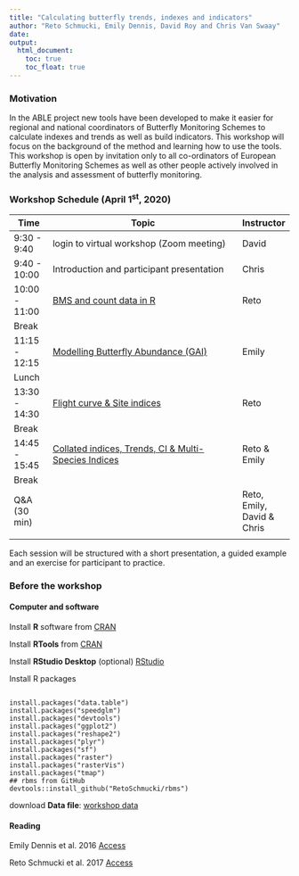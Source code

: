 ```yaml
---
title: "Calculating butterfly trends, indexes and indicators"
author: "Reto Schmucki, Emily Dennis, David Roy and Chris Van Swaay"
date:
output:
  html_document:
    toc: true
    toc_float: true
---
```


### Motivation

In the ABLE project new tools have been developed to make it easier for regional and national coordinators of Butterfly Monitoring Schemes to calculate indexes and trends as well as build indicators. This workshop will focus on the background of the method and learning how to use the tools. This workshop is open by invitation only to all co-ordinators of European Butterfly Monitoring Schemes as well as other people actively involved in the analysis and assessment of butterfly monitoring.


### Workshop Schedule (April 1^st^, 2020)

| Time         | Topic                                                                 | Instructor    |
|--------------|-----------------------------------------------------------------------|---------------|
|9:30  - 9:40  | login to virtual workshop (Zoom meeting)                              | David         |
|9:40  - 10:00 | Introduction and participant presentation                             | Chris         |
|10:00 - 11:00 | [BMS and count data in R](example1.html)                              | Reto          |
|Break         |                                                                       |               |
|11:15 - 12:15 | [Modelling Butterfly Abundance (GAI)](example1.html)                  | Emily         |
|Lunch         |                                                                       |               |
|13:30 - 14:30 | [Flight curve & Site indices ](example1.html)                         | Reto          |
|Break         |                                                                       |               |
|14:45 - 15:45 | [Collated indices, Trends, CI & Multi-Species Indices](example1.html) | Reto & Emily  |
|Break         |                                                                       |               |
|Q&A (30 min)  |                                                                       | Reto, Emily, David & Chris |
|              |                                                                       |               |


Each session will be structured with a short presentation, a guided example and an exercise for participant to practice.

### Before the workshop

#### Computer and software

Install **R** software from <a href="https://cran.r-project.org/"> CRAN</a>

Install **RTools** from <a href="https://cran.r-project.org/bin/windows/Rtools/" >CRAN</a>

Install **RStudio Desktop** (optional) <a href="https://rstudio.com/products/rstudio/download/#download"> RStudio</a>

Install R packages

```

install.packages("data.table")
install.packages("speedglm")
install.packages("devtools")
install.packages("ggplot2")
install.packages("reshape2")
install.packages("plyr")
install.packages("sf")
install.packages("raster")
install.packages("rasterVis")
install.packages("tmap")
## rbms from GitHub
devtools::install_github("RetoSchmucki/rbms")

```

download **Data file**: <a href="https://filedn.com/l4iF16owVCHBm81sGhdrcpX/bms_workshop_data.zip">workshop data</a>

#### Reading

Emily Dennis et al. 2016 <a href="https://onlinelibrary.wiley.com/doi/pdf/10.1111/biom.12506" target="_blank"> Access </a>

Reto Schmucki et al. 2017 <a href="https://besjournals.onlinelibrary.wiley.com/doi/full/10.1111/1365-2664.12561" target="_blank"> Access </a>